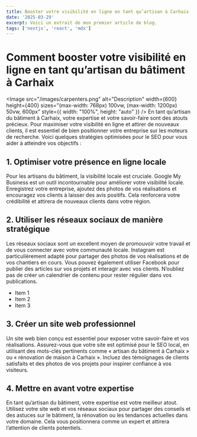 ```yaml
---
title: Booster votre visibilité en ligne en tant qu’artisan à Carhaix
date: '2025-03-29'
excerpt: Voici un extrait de mon premier article de blog.
tags: ['nextjs', 'react', 'mdx']
---
```


# Comment booster votre visibilité en ligne en tant qu’artisan du bâtiment à Carhaix
<Image  src="/images/carpenters.png"
  alt="Description"
  width={600} 
  height={400} 
  sizes="(max-width: 768px) 100vw, (max-width: 1200px) 50vw, 600px"
  style={{ width: "100%", height: "auto" }}  />
En tant qu’artisan du bâtiment à Carhaix, votre expertise et votre savoir-faire sont des atouts précieux. Pour maximiser votre visibilité en ligne et attirer de nouveaux clients, il est essentiel de bien positionner votre entreprise sur les moteurs de recherche. Voici quelques stratégies optimisées pour le SEO pour vous aider à atteindre vos objectifs :
## 1. Optimiser votre présence en ligne locale

Pour les artisans du bâtiment, la visibilité locale est cruciale. Google My Business est un outil incontournable pour améliorer votre visibilité locale. Enregistrez votre entreprise, ajoutez des photos de vos réalisations et encouragez vos clients à laisser des avis positifs. Cela renforcera votre crédibilité et attirera de nouveaux clients dans votre région.

## 2. Utiliser les réseaux sociaux de manière stratégique

Les réseaux sociaux sont un excellent moyen de promouvoir votre travail et de vous connecter avec votre communauté locale. Instagram est particulièrement adapté pour partager des photos de vos réalisations et de vos chantiers en cours. Vous pouvez également utiliser Facebook pour publier des articles sur vos projets et interagir avec vos clients. N’oubliez pas de créer un calendrier de contenu pour rester régulier dans vos publications.

- Item 1
- Item 2
- Item 3

## 3. Créer un site web professionnel

Un site web bien conçu est essentiel pour exposer votre savoir-faire et vos réalisations. Assurez-vous que votre site est optimisé pour le SEO local, en utilisant des mots-clés pertinents comme « artisan du bâtiment à Carhaix » ou « rénovation de maison à Carhaix ». Incluez des témoignages de clients satisfaits et des photos de vos projets pour inspirer confiance à vos visiteurs.

## 4. Mettre en avant votre expertise

En tant qu’artisan du bâtiment, votre expertise est votre meilleur atout. Utilisez votre site web et vos réseaux sociaux pour partager des conseils et des astuces sur le bâtiment, la rénovation ou les tendances actuelles dans votre domaine. Cela vous positionnera comme un expert et attirera l’attention de clients potentiels.

